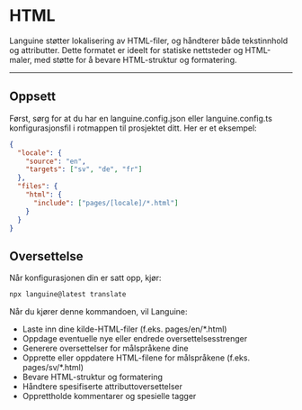 # HTML

Languine støtter lokalisering av HTML-filer, og håndterer både tekstinnhold og attributter. Dette formatet er ideelt for statiske nettsteder og HTML-maler, med støtte for å bevare HTML-struktur og formatering.

---

## Oppsett

Først, sørg for at du har en languine.config.json eller languine.config.ts konfigurasjonsfil i rotmappen til prosjektet ditt. Her er et eksempel:

```json
{
  "locale": {
    "source": "en",
    "targets": ["sv", "de", "fr"]
  },
  "files": {
    "html": {
      "include": ["pages/[locale]/*.html"]
    }
  }
}
```

## Oversettelse

Når konfigurasjonen din er satt opp, kjør:

```bash
npx languine@latest translate
```

Når du kjører denne kommandoen, vil Languine:

- Laste inn dine kilde-HTML-filer (f.eks. pages/en/*.html)
- Oppdage eventuelle nye eller endrede oversettelsesstrenger
- Generere oversettelser for målspråkene dine
- Opprette eller oppdatere HTML-filene for målspråkene (f.eks. pages/sv/*.html)
- Bevare HTML-struktur og formatering
- Håndtere spesifiserte attributtoversettelser
- Opprettholde kommentarer og spesielle tagger

